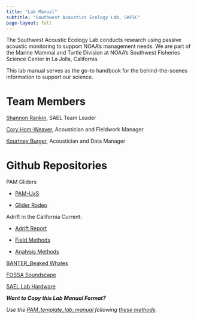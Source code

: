```yaml
---
title: "Lab Manual"
subtitle: "Southwest Acoustics Ecology Lab, SWFSC"
page-layout: full
---
```


The Southwest Acoustic Ecology Lab conducts research using passive acoustic monitoring to support NOAA's management needs. We are part of the Marine Mammal and Turtle Division at NOAA's Southwest Fisheries Science Center in La Jolla, California.

This lab manual serves as the go-to handbook for the behind-the-scenes information to support our science.

# Team Members

[Shannon Rankin](https://www.fisheries.noaa.gov/contact/shannon-rankin), SAEL Team Leader

[Cory Hom-Weaver](https://www.fisheries.noaa.gov/contact/cory-hom-weaver), Acoustician and Fieldwork Manager

[Kourtney Burger](https://www.fisheries.noaa.gov/contact/kourtney-burger), Acoustician and Data Manager

# Github Repositories

PAM Gliders

-   [PAM-UxS](https://nmfs-pam-glider.github.io/PAM-UxS/)

-   [Glider Rodeo](https://nmfs-pam-glider.github.io/GliderRodeo/)

Adrift in the California Current:

-   [Adrift Report](https://sael-swfsc.github.io/Adrift/)

-   [Field Methods](https://sael-swfsc.github.io/adrift-field-methods/)

-   [Analysis Methods](https://sael-swfsc.github.io/adrift-analysis-methods/)

[BANTER_Beaked Whales](https://github.com/shannonrankin/BANTER_BeakedWhales)

[FOSSA Soundscape](https://github.com/shannonrankin/fossa_soundscape)

[SAEL Lab Hardware](https://sael-swfsc.github.io/SAEL-Lab-Hardware/)

***Want to Copy this Lab Manual Format?***

*Use the [PAM_template_lab_manual](https://github.com/nmfs-ost/PAM_template_lab_manual) following [these methods](https://nmfs-ost.github.io/PAM_template_lab_manual/#how-to-use-this-template).*
